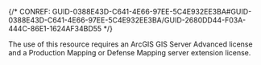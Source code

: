 

{/* CONREF: GUID-0388E43D-C641-4E66-97EE-5C4E932EE3BA#GUID-0388E43D-C641-4E66-97EE-5C4E932EE3BA/GUID-2680DD44-F03A-444C-86E1-1624AF34BD55  */}

The use of this resource requires an ArcGIS GIS Server Advanced license and a Production Mapping or Defense Mapping server extension license.
